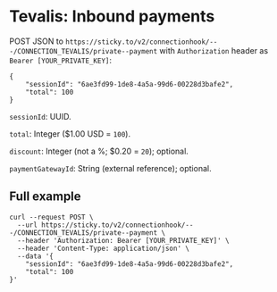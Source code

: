 # Tevalis: Inbound payments

POST JSON to `https://sticky.to/v2/connectionhook/---/CONNECTION_TEVALIS/private--payment` with `Authorization` header as `Bearer [YOUR_PRIVATE_KEY]`:

```
{
	"sessionId": "6ae3fd99-1de8-4a5a-99d6-00228d3bafe2",
	"total": 100
}
```

`sessionId`: UUID.

`total`: Integer ($1.00 USD = `100`).

`discount`: Integer (not a %; $0.20 = `20`); optional.

`paymentGatewayId`: String (external reference); optional.

## Full example

```
curl --request POST \
  --url https://sticky.to/v2/connectionhook/---/CONNECTION_TEVALIS/private--payment \
  --header 'Authorization: Bearer [YOUR_PRIVATE_KEY]' \
  --header 'Content-Type: application/json' \
  --data '{
    "sessionId": "6ae3fd99-1de8-4a5a-99d6-00228d3bafe2",
    "total": 100
}'
```
